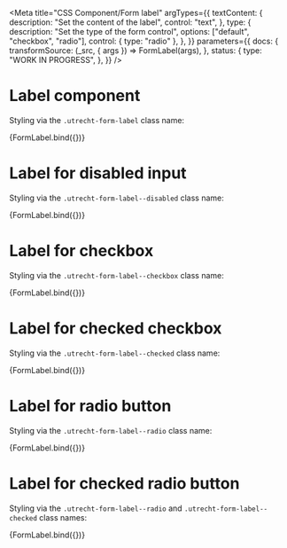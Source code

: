 <!--
@license EUPL-1.2
Copyright (c) 2021 Robbert Broersma
-->


<Meta
  title="CSS Component/Form label"
  argTypes={{
    textContent: {
      description: "Set the content of the label",
      control: "text",
    },
    type: {
      description: "Set the type of the form control",
      options: ["default", "checkbox", "radio"],
      control: { type: "radio" },
    },
  }}
  parameters={{
    docs: {
      transformSource: (_src, { args }) => FormLabel(args),
    },
    status: {
      type: "WORK IN PROGRESS",
    },
  }}
/>

# Label component

Styling via the `.utrecht-form-label` class name:

<Canvas>
  <Story
    name="Label"
    args={{
      ...defaultArgs,
      textContent: "Username",
    }}
  >
    {FormLabel.bind({})}
  </Story>
</Canvas>

<ArgsTable story="Label" />

# Label for disabled input

Styling via the `.utrecht-form-label--disabled` class name:

<Canvas>
  <Story
    name="Label for disabled input"
    args={{
      disabled: true,
      textContent: "Username",
    }}
  >
    {FormLabel.bind({})}
  </Story>
</Canvas>

# Label for checkbox

Styling via the `.utrecht-form-label--checkbox` class name:

<Canvas>
  <Story
    name="Label for checkbox"
    args={{
      textContent: "Username",
      type: "checkbox",
    }}
  >
    {FormLabel.bind({})}
  </Story>
</Canvas>

# Label for checked checkbox

Styling via the `.utrecht-form-label--checked` class name:

<Canvas>
  <Story
    name="Label for checked checkbox"
    args={{
      checked: true,
      textContent: "Username",
      type: "checkbox",
    }}
  >
    {FormLabel.bind({})}
  </Story>
</Canvas>

# Label for radio button

Styling via the `.utrecht-form-label--radio` class name:

<Canvas>
  <Story
    name="Label for radio button"
    args={{
      textContent: "Option 1",
      type: "radio",
    }}
  >
    {FormLabel.bind({})}
  </Story>
</Canvas>

# Label for checked radio button

Styling via the `.utrecht-form-label--radio` and `.utrecht-form-label--checked` class names:

<Canvas>
  <Story
    name="Label for checked radio button"
    args={{
      checked: true,
      textContent: "Option 1",
      type: "radio",
    }}
  >
    {FormLabel.bind({})}
  </Story>
</Canvas>
